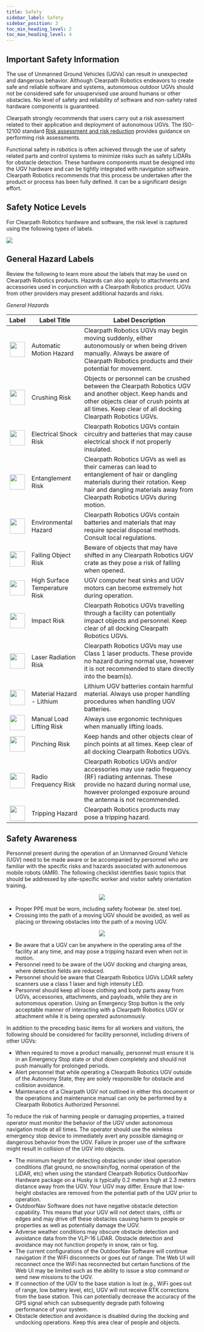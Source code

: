 ```yaml
---
title: Safety
sidebar_label: Safety
sidebar_position: 3
toc_min_heading_level: 2
toc_max_heading_level: 4
---
```


## Important Safety Information

The use of Unmanned Ground Vehicles (UGVs) can result in unexpected and
dangerous behavior. Although Clearpath Robotics endeavors to create safe
and reliable software and systems, autonomous outdoor UGVs should not be
considered safe for unsupervised use around humans or other obstacles.
No level of safety and reliability of software and non-safety rated
hardware components is guaranteed.

Clearpath strongly recommends that users carry out a risk assessment
related to their application and deployment of autonomous UGVs. The
ISO-12100 standard [Risk assessment and risk reduction](https://www.iso.org/standard/51528.html) provides guidance on
performing risk assessments.

Functional safety in robotics is often achieved through the use of
safety related parts and control systems to minimize risks such as
safety LiDARs for obstacle detection. These hardware components must be
designed into the UGV hardware and can be tightly integrated with
navigation software. Clearpath Robotics recommends that this process be
undertaken after the product or process has been fully defined. It can
be a significant design effort.

## Safety Notice Levels

For Clearpath Robotics hardware and software, the risk level is captured
using the following types of labels.

![](/img/outdoornav_images/safety_information.png)

## General Hazard Labels

Review the following to learn more about the labels that may be used on
Clearpath Robotics products. Hazards can also apply to attachments and
accessories used in conjunction with a Clearpath Robotics product. UGVs
from other providers may present additional hazards and risks.

_General Hazards_

| Label                                                                                            | Label Title                   | Label Description                                                                                                                                                                                                |
| ------------------------------------------------------------------------------------------------ | ----------------------------- | ---------------------------------------------------------------------------------------------------------------------------------------------------------------------------------------------------------------- |
| <center><img src="/img/outdoornav_images/automatic_motion_hazard.png" width="40px"/></center>    | Automatic Motion Hazard       | Clearpath Robotics UGVs may begin moving suddenly, either autonomously or when being driven manually. Always be aware of Clearpath Robotics products and their potential for movement.                           |
| <center><img src="/img/outdoornav_images/crushing_hazard.png" width="40px"/></center>            | Crushing Risk                 | Objects or personnel can be crushed between the Clearpath Robotics UGV and another object. Keep hands and other objects clear of crush points at all times. Keep clear of all docking Clearpath Robotics UGVs.   |
| <center><img src="/img/outdoornav_images/electrical_shock_hazard.png" width="40px"/></center>    | Electrical Shock Risk         | Clearpath Robotics UGVs contain circuitry and batteries that may cause electrical shock if not properly insulated.                                                                                               |
| <center><img src="/img/outdoornav_images/entanglement_hazard.png" width="40px"/></center>        | Entanglement Risk             | Clearpath Robotics UGVs as well as their cameras can lead to entanglement of hair or dangling materials during their rotation. Keep hair and dangling materials away from Clearpath Robotics UGVs during motion. |
| <center><img src="/img/outdoornav_images/environmental_hazard.png" width="40px"/></center>       | Environmental Hazard          | Clearpath Robotics UGVs contain batteries and materials that may require special disposal methods. Consult local regulations.                                                                                    |
| <center><img src="/img/outdoornav_images/falling_object_hazard.png" width="40px"/></center>      | Falling Object Risk           | Beware of objects that may have shifted in any Clearpath Robotics UGV crate as they pose a risk of falling when opened.                                                                                          |
| <center><img src="/img/outdoornav_images/high_surface_temp_hazard.png" width="40px"/></center>   | High Surface Temperature Risk | UGV computer heat sinks and UGV motors can become extremely hot during operation.                                                                                                                                |
| <center><img src="/img/outdoornav_images/impact_hazard.png" width="40px"/></center>              | Impact Risk                   | Clearpath Robotics UGVs travelling through a facility can potentially impact objects and personnel. Keep clear of all docking Clearpath Robotics UGVs.                                                           |
| <center><img src="/img/outdoornav_images/laser_radiation_hazard.png" width="40px"/></center>     | Laser Radiation Risk          | Clearpath Robotics UGVs may use Class 1 laser products. These provide no hazard during normal use, however it is not recommended to stare directly into the beam(s).                                             |
| <center><img src="/img/outdoornav_images/material_hazard_lithium.png" width="40px"/></center>    | Material Hazard - Lithium     | Lithium UGV batteries contain harmful material. Always use proper handling procedures when handling UGV batteries.                                                                                               |
| <center><img src="/img/outdoornav_images/manual_load_lifting_hazard.png" width="40px"/></center> | Manual Load Lifting Risk      | Always use ergonomic techniques when manually lifting loads.                                                                                                                                                     |
| <center><img src="/img/outdoornav_images/pinching_hazard.png" width="40px"/></center>            | Pinching Risk                 | Keep hands and other objects clear of pinch points at all times. Keep clear of all docking Clearpath Robotics UGVs.                                                                                              |
| <center><img src="/img/outdoornav_images/radio_frequency_hazard.png" width="40px"/></center>     | Radio Frequency Risk          | Clearpath Robotics UGVs and/or accessories may use radio frequency (RF) radiating antennas. These provide no hazard during normal use, however prolonged exposure around the antenna is not recommended.         |
| <center><img src="/img/outdoornav_images/tripping_hazard.png" width="40px"/></center>            | Tripping Hazard               | Clearpath Robotics products may pose a tripping hazard.                                                                                                                                                          |

## Safety Awareness

Personnel present during the operation of an Unmanned Ground Vehicle
(UGV) need to be made aware or be accompanied by personnel who are
familiar with the specific risks and hazards associated with autonomous
mobile robots (AMR). The following checklist identifies basic topics
that should be addressed by site-specific worker and visitor safety
orientation training.

<center>
  <img src="/img/outdoornav_images/caution_awareness.png" />
</center>

- Proper PPE must be worn, including safety footwear (ie. steel toe).
- Crossing into the path of a moving UGV should be avoided, as well as
  placing or throwing obstacles into the path of a moving UGV.

<center>
  <img src="/img/outdoornav_images/impact_awareness.png" />
</center>

- Be aware that a UGV can be anywhere in the operating area of the
  facility at any time, and may pose a tripping hazard even when not
  in motion.
- Personnel need to be aware of the UGV docking and charging areas,
  where detection fields are reduced.
- Personnel should be aware that Clearpath Robotics UGVs LiDAR safety
  scanners use a class 1 laser and high intensity LED.
- Personnel should keep all loose clothing and body parts away from
  UGVs, accessories, attachments, and payloads, while they are in
  autonomous operation. Using an Emergency Stop button is the only
  acceptable manner of interacting with a Clearpath Robotics UGV or
  attachment while it is being operated autonomously.

In addition to the preceding basic items for all workers and visitors,
the following should be considered for facility personnel, including
drivers of other UGVs:

- When required to move a product manually, personnel must ensure it
  is in an Emergency Stop state or shut down completely and should not
  push manually for prolonged periods.
- Alert personnel that while operating a Clearpath Robotics UGV
  outside of the Autonomy State, they are solely responsible for
  obstacle and collision avoidance.
- Maintenance of a Clearpath UGV not outlined in either this document
  or the operations and maintenance manual can only be performed by a
  Clearpath Robotics Authorized Personnel.

To reduce the risk of harming people or damaging properties, a trained
operator must monitor the behavior of the UGV under autonomous
navigation mode at all times. The operator should use the wireless
emergency stop device to immediately avert any possible damaging or
dangerous behavior from the UGV. Failure in proper use of the software
might result in collision of the UGV into objects.

- The minimum height for detecting obstacles under ideal operation
  conditions (flat ground, no snow/rain/fog, normal operation of the
  LiDAR, etc) when using the standard Clearpath Robotics OutdoorNav
  Hardware package on a Husky is typically 0.2 meters high at 2.3
  meters distance away from the UGV. Your UGV may differ. Ensure that
  low-height obstacles are removed from the potential path of the UGV
  prior to operation.
- OutdoorNav Software does not have negative obstacle detection
  capability. This means that your UGV will not detect stairs, cliffs
  or edges and may drive off these obstacles causing harm to people or
  properties as well as potentially damage the UGV.
- Adverse weather conditions may obscure obstacle detection and
  avoidance data from the VLP-16 LiDAR. Obstacle detection and
  avoidance may not function properly in snow, rain or fog.
- The current configurations of the OutdoorNav Software will continue
  navigation if the WiFi disconnects or goes out of range. The Web UI
  will reconnect once the WiFi has reconnected but certain functions
  of the Web UI may be limited such as the ability to issue a stop
  command or send new missions to the UGV.
- If connection of the UGV to the base station is lost (e.g., WiFi
  goes out of range, low battery level, etc), UGV will not receive RTK
  corrections from the base station. This can potentially decrease the
  accuracy of the GPS signal which can subsequently degrade path
  following performance of your system.
- Obstacle detection and avoidance is disabled during the docking and
  undocking operations. Keep this area clear of people and objects.
